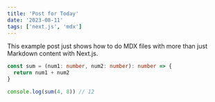 ```yaml
---
title: 'Post for Today'
date: '2023-08-11'
tags: ['next.js', 'mdx']
---
```


This example post just shows how to do MDX files with more than just Markdown content with Next.js.

```typescript
const sum = (num1: number, num2: number): number => {
  return num1 + num2
}

console.log(sum(4, 8)) // 12
```
